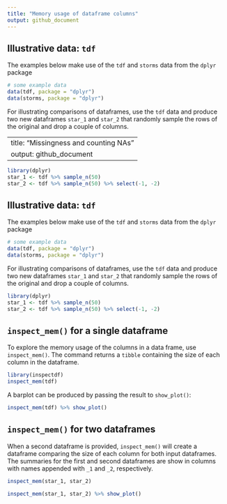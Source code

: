 ```yaml
---
title: "Memory usage of dataframe columns"
output: github_document
---
```



Illustrative data: `tdf`
---

The examples below make use of the `tdf` and `storms` data from the `dplyr` package

```r
# some example data
data(tdf, package = "dplyr")
data(storms, package = "dplyr")
```

For illustrating comparisons of dataframes, use the `tdf` data and produce two new dataframes `star_1` and `star_2` that randomly sample the rows of the original and drop a couple of columns.

---
title: "Missingness and counting NAs"
output: github_document
---


```r
library(dplyr)
star_1 <- tdf %>% sample_n(50)
star_2 <- tdf %>% sample_n(50) %>% select(-1, -2)
```

Illustrative data: `tdf`
---

The examples below make use of the `tdf` and `storms` data from the `dplyr` package

```r
# some example data
data(tdf, package = "dplyr")
data(storms, package = "dplyr")
```

For illustrating comparisons of dataframes, use the `tdf` data and produce two new dataframes `star_1` and `star_2` that randomly sample the rows of the original and drop a couple of columns.

```r
library(dplyr)
star_1 <- tdf %>% sample_n(50)
star_2 <- tdf %>% sample_n(50) %>% select(-1, -2)
```




`inspect_mem()` for a single dataframe
---

To explore the memory usage of the columns in a data frame, use `inspect_mem()`.  The command returns a `tibble` containing the size of each column in the dataframe.  

```r
library(inspectdf)
inspect_mem(tdf)
```

A barplot can be produced by passing the result to `show_plot()`:

```r
inspect_mem(tdf) %>% show_plot()
```

`inspect_mem()` for two dataframes
---

When a second dataframe is provided, `inspect_mem()` will create a dataframe comparing the size of each column for both input dataframes.  The summaries for the first and second dataframes are show in columns with names appended with `_1` and `_2`, respectively.

```r
inspect_mem(star_1, star_2)
```

```r
inspect_mem(star_1, star_2) %>% show_plot()
```

